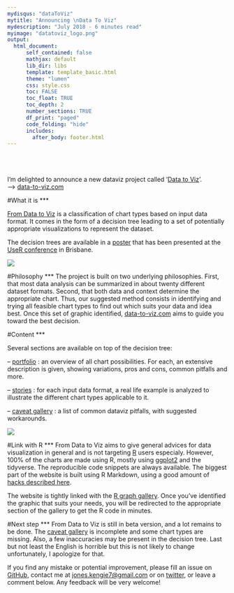 ```yaml
---
mydisqus: "dataToViz"
mytitle: "Announcing \nData To Viz"
mydescription: "July 2018 - 6 minutes read"
myimage: "datatoviz_logo.png"
output:
  html_document:
      self_contained: false    
      mathjax: default
      lib_dir: libs
      template: template_basic.html
      theme: "lumen"
      css: style.css
      toc: FALSE
      toc_float: TRUE
      toc_depth: 2
      number_sections: TRUE
      df_print: "paged"
      code_folding: "hide"
      includes: 
        after_body: footer.html
---
```




<div class="mycontent">

<br><br><br>
I’m delighted to announce a new dataviz project called ‘[Data to Viz](https://www.data-to-viz.com)’.  
—> [data-to-viz.com](https://www.data-to-viz.com)



#What it is
***

[From Data to Viz](https://www.data-to-viz.com) is a classification of chart types based on input data format. It comes in the form of a decision tree leading to a set of potentially appropriate visualizations to represent the dataset.
 
The decision trees are available in a [poster](https://www.data-to-viz.com/poster.html) that has been presented at the [UseR conference](https://user2018.r-project.org/) in Brisbane.

![](img/poster_medium.png)


#Philosophy
***
The project is built on two underlying philosophies. First, that most data analysis can be summarized in about twenty different dataset formats. Second, that both data and context determine the appropriate chart.
Thus, our suggested method consists in identifying and trying all feasible chart types to find out which suits your data and idea best.
Once this set of graphic identified, [data-to-viz.com](https://www.data-to-viz.com) aims to guide you toward the best decision.




#Content
***

Several sections are available on top of the decision tree:

– [portfolio](https://www.data-to-viz.com/index.html#portfolio) : an overview of all chart possibilities. For each, an extensive description is given, showing variations, pros and cons, common pitfalls and more.

– [stories](https://www.data-to-viz.com/index.html#story) : for each input data format, a real life example is analyzed to illustrate the different chart types applicable to it.

– [caveat gallery](https://www.data-to-viz.com/caveats.html) : a list of common dataviz pitfalls, with suggested workarounds.
 
![](img/caveat_gallery_overview.png)


#Link with R
***
From Data to Viz aims to give general advices for data visualization in general and is not targeting [R](https://www.r-graph-gallery.com) users especialy. However, 100% of the charts are made using R, mostly using [ggplot2](https://www.r-graph-gallery.com/portfolio/ggplot2-package/) and the tidyverse. The reproducible code snippets are always available. The biggest part of the website is built using R Markdown, using a good amount of [hacks described here](https://holtzy.github.io/Pimp-my-rmd/).

The website is tightly linked with the [R graph gallery](https://www.r-graph-gallery.com/). Once you’ve identified the graphic that suits your needs, you will be redirected to the appropriate section of the gallery to get the R code in minutes.
 
 
 
#Next step
***
From Data to Viz is still in beta version, and a lot remains to be done. The [caveat gallery](http://www.data-to-viz.com/caveats.html) is incomplete and some chart types are missing. Also, a few inaccuracies may be present in the decision tree. Last but not least the English is horrible but this is not likely to change unfortunately, I apologize for that.

If you find any mistake or potential improvement, please fill an issue on [GitHub](https://github.com/holtzy/data_to_viz), contact me at [jones.kengie7@gmail.com](jones.kengie7@gmail.com) or on [twitter](https://twitter.com/R_Graph_Gallery), or leave a comment below. Any feedback will be very welcome!

<br>

</div>















